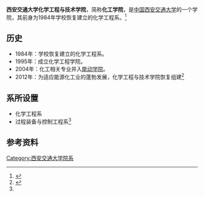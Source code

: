 {{Pathnav|中华人民共和国教育部|西安交通大学}}
{{Infobox University Department
 |名称              =化学工程与技术学院
 |其他名称        =School of Chemical Engineering and Technology
 |徽标              =
 |徽标说明        =
 |图像名称        =
 |图像大小        =
 |图像说明        =
 |拉丁名称        =
 |隶属              =[[西安交通大学|西安交通大学]]
 |建立时间        =1984年
 |关闭时间        =
 |类型              =学院
 |下属              =
 |主管官员        =
 |主席              =
 |院长              =[[吴景深|吴景深]]
 |常务副院长     =
 |副院长           =
 |系主任           =
 |所长              =
 |部长              =
 |主任              =
 |党委书记        =
 |头衔              =
 |头衔人名        =
 |教师              =
 |员工              =
 |学生              =
 |本科生           =
 |研究生           =
 |博士生           =
 |其他学生        =
 |地址              ={{CHN}}[[陕西省|陕西省]][[西安市|西安市]][[碑林区|碑林区]]
 |国家              =
 |省                 =
 |市                 =
 |坐标              =
 |网址              = http://clet.xjtu.edu.cn
 |标志              =
 |脚注              =
}}

'''西安交通大学化学工程与技术学院'''，简称'''化工学院'''，是[[中国|中国]][[西安交通大学|西安交通大学]]的一个学院，其前身为1984年学校恢复建立的化学工程系。<ref name="of">{{Cite web|url=http://www.xjtu.edu.cn/yxsz/1859.html|title=化工学院学院|author=|date=2013年3月22日|publisher=西安交通大学|language=中文|accessdate=|quote=|deadurl=yes|archiveurl=https://web.archive.org/web/20130301032633/http://www.xjtu.edu.cn/yxsz/1859.html|archivedate=2013年3月1日|df=}}</ref>

==历史==
*1984年：学校恢复建立的化学工程系。
*1995年：成立化学工程学院。
*2004年：化工相关专业并入[[西安交通大学能源与动力工程学院|能动学院]]。
*2012年：为适应能源化工业的蓬勃发展，化学工程与技术学院恢复组建<ref name="br">{{Cite web|url=http://clet.xjtu.edu.cn/index.php?m=content&c=index&a=lists&catid=17|title=学院简介|author=|date=2013年3月22日|publisher=化工学院学院|language=中文|accessdate=|quote=|deadurl=yes|archiveurl=https://web.archive.org/web/20130316145621/http://clet.xjtu.edu.cn/index.php?m=content&c=index&a=lists&catid=17|archivedate=2013年3月16日|df=}}</ref>

==系所设置==
* 化学工程系
* 过程装备与控制工程系<ref name="of" />

==参考资料==
{{reflist}}

{{西安交通大学}}
{{Authority control}}
[[Category:西安交通大学院系|Category:西安交通大学院系]]